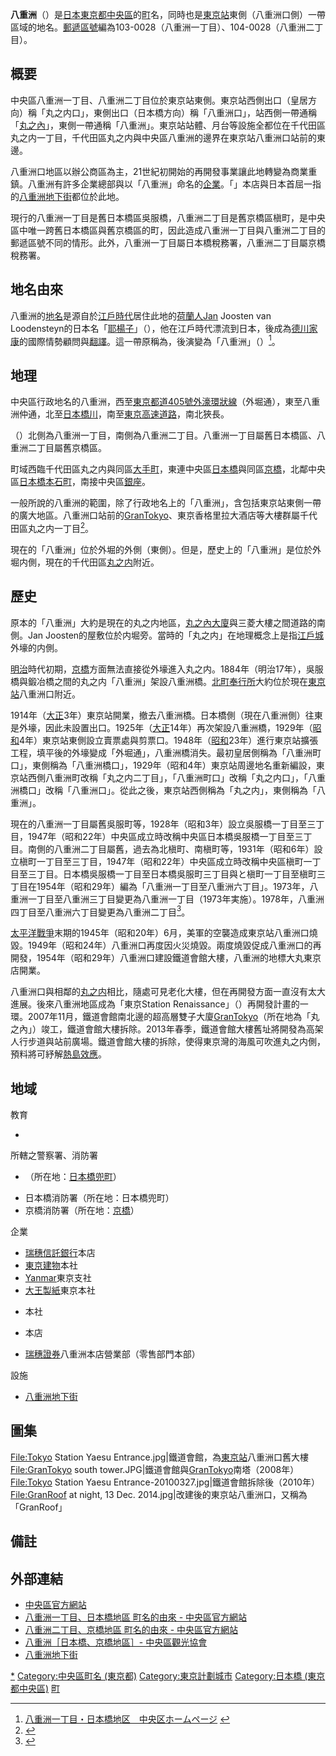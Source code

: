 {{Coord|35|40|48|N|139|46|11|E|display=title}}
{{Pathnav|日本|東京都|[[中央區_(東京都)|中央區]]|frame=1}}
{{Infobox Settlement
|official_name = 八重洲
|native_name =
|settlement_type = [[町|町]]
|image_skyline = Tokyo Station Yaesu entrance.JPG
|imagesize = 250px
|image_caption = [[東京站|東京站]]八重洲口（GranRoof）
|image_flag =
|image_seal =
| image_map =
| map_caption =
| pushpin_map = Tokyo city
|subdivision_type = [[國家|國家]]
|subdivision_name = [[File:Flag_of_Japan.svg|border]] [[日本|日本]]
|subdivision_type1 = [[都道府縣|都道府縣]]
|subdivision_name1 = [[File:Flag_of_Tokyo_Prefecture.svg|25px]] [[東京都|東京都]]
|subdivision_type2 = [[東京都區部|特別區]]
|subdivision_name2 = [[File:Flag_of_Chuo,_Tokyo.svg|25px]] [[中央區_(東京都)|中央區]]
|established_title =
|established_date =
|government_type =
|leader_title =
|leader_name =
|area_magnitude =
|area_total_sq_mi =
|area_total_km2 =
|area_land_sq_mi =
|area_land_km2 =
|area_urban_sq_mi =
|area_urban_km2 =
|area_metro_km2 =
|area_metro_sq_mi =
|population_as_of= 2013年（平成25年）8月1日
|population_footnotes =<ref>[http://www.city.chuo.lg.jp/syokai/tokeiderta/zinko/tyotyomebetuzinko/25tyoutyoubetuzinnkou/index.html 町丁目別世帯数男女別人口　中央区ホームページ  平成25年8月1日現在] {{webarchive|url=https://web.archive.org/web/20130312145007/http://www.city.chuo.lg.jp/syokai/tokeiderta/zinko/tyotyomebetuzinko/25tyoutyoubetuzinnkou/index.html |date=2013-03-12 }}</ref>
|population_total = 118
|population_urban =
|population_metro =
|population_density_sq_mi =
|population_density_km2 =
| timezone = [[日本標準時間|JST]]
| utc_offset = +9
|timezone_DST =
|utc_offset_DST =
|elevation_footnotes=
|elevation_m =
|elevation_ft =
|postal_code_type = [[郵遞區號|郵遞區號]]
|postal_code = 103-0028（一丁目）<br />104-0028（二丁目）
|area_code =
|website =
|footnotes =
}}
'''八重洲'''（{{jpn|j=八重洲|hg=やえす|rm=Yaesu|f=y}}）是[[日本|日本]][[東京都|東京都]][[中央區_(東京都)|中央區]]的[[町|町]]名，同時也是[[東京站|東京站]]東側（八重洲口側）一帶區域的地名。[[郵遞區號|郵遞區號]]編為103-0028（八重洲一丁目）、104-0028（八重洲二丁目）。

== 概要 ==
中央區八重洲一丁目、八重洲二丁目位於東京站東側。東京站西側出口（皇居方向）稱「丸之内口」，東側出口（日本橋方向）稱「八重洲口」，站西側一帶通稱「[[丸之內|丸之內]]」，東側一帶通稱「八重洲」。東京站站體、月台等設施全都位在千代田區丸之内一丁目，千代田區丸之内與中央區八重洲的邊界在東京站八重洲口站前的東邊。

八重洲口地區以辦公商區為主，21世紀初開始的再開發事業讓此地轉變為商業重鎮。八重洲有許多企業總部與以「八重洲」命名的[[企業|企業]]。「{{link-ja|八重洲書城|八重洲ブックセンター}}」本店與日本首屈一指的[[八重洲地下街|八重洲地下街]]都位於此地。

現行的八重洲一丁目是舊日本橋區吳服橋，八重洲二丁目是舊京橋區槇町，是中央區中唯一跨舊日本橋區與舊京橋區的町，因此造成八重洲一丁目與八重洲二丁目的郵遞區號不同的情形。此外，八重洲一丁目屬日本橋稅務署，八重洲二丁目屬京橋稅務署。

== 地名由來 ==
八重洲的[[地名|地名]]是源自於[[江戶時代|江戶時代]]居住此地的[[荷蘭人|荷蘭人]]Jan Joosten van Loodensteyn的日本名「[[耶楊子|耶楊子]]」（{{lang|ja|やようす}}），他在江戶時代漂流到日本，後成為[[德川家康|德川家康]]的國際情勢顧問與[[翻譯|翻譯]]。這一帶原稱為{{lang|ja|「やよす河岸」}}，後演變為「八重洲」（{{lang|ja|やえす}}）<ref>[http://www.city.chuo.lg.jp/syokai/tyomeiyurai/yaesu1/index.html 八重洲一丁目・日本橋地区　中央区ホームページ] {{webarchive|url=https://web.archive.org/web/20130312122411/http://www.city.chuo.lg.jp/syokai/tyomeiyurai/yaesu1/index.html |date=2013-03-12 }}</ref>。

== 地理 ==
中央區行政地名的八重洲，西至[[東京都道405號外濠環狀線|東京都道405號外濠環狀線]]（外堀通），東至八重洲仲通，北至[[日本橋川|日本橋川]]，南至[[東京高速道路|東京高速道路]]，南北狹長。

{{link-ja|東京都道408號八重洲寶町線|東京都道408号八重洲宝町線}}（{{link-ja|八重洲通|八重洲通り}}）北側為八重洲一丁目，南側為八重洲二丁目。八重洲一丁目屬舊日本橋區、八重洲二丁目屬舊京橋區。

町域西臨千代田區丸之内與同區[[大手町_(千代田區)|大手町]]，東連中央區[[日本橋_(東京都中央區)|日本橋]]與同區[[京橋_(東京都中央區)|京橋]]，北鄰中央區[[日本橋本石町|日本橋本石町]]，南接中央區[[銀座|銀座]]。

一般所說的八重洲的範圍，除了行政地名上的「八重洲」，含包括東京站東側一帶的廣大地區。八重洲口站前的[[GranTokyo|GranTokyo]]、東京香格里拉大酒店等大樓群屬千代田區丸之内一丁目<ref>{{lang|ja|千代田区丸の内一丁目と中央区八重洲一丁目の境界は，厳密には外堀通ではなく，外堀通よりわずかに西寄りにあり，第一・第二鉄鋼ビルの中を区境が通っている。住居表示による街区表示では，外堀通以西に八重洲一丁目10番・11番街区が設定されているが，これらは実際の住所としては使われていない。}}</ref>。

現在的「八重洲」位於外堀的外側（東側）。但是，歷史上的「八重洲」是位於外堀内側，現在的千代田區[[丸之内|丸之内]]附近。

== 歷史 ==
原本的「八重洲」大約是現在的丸之内地區，[[丸之內大廈|丸之內大廈]]與三菱大樓之間道路的南側。Jan Joosten的屋敷位於内堀旁。當時的「丸之内」在地理概念上是指[[江戶城|江戶城]]外壕的内側。

[[明治|明治]]時代初期，[[京橋_(東京都中央區)|京橋]]方面無法直接從外壕進入丸之内。1884年（明治17年），吳服橋與鍛冶橋之間的丸之内「八重洲」架設八重洲橋。[[町奉行|北町奉行所]]大約位於現在[[東京站|東京站]]八重洲口附近。

1914年（[[大正|大正]]3年）東京站開業，撤去八重洲橋。日本橋側（現在八重洲側）往東是外壕，因此未設置出口。1925年（[[大正|大正]]14年）再次架設八重洲橋，1929年（[[昭和|昭和]]4年）東京站東側設立賣票處與剪票口。1948年（[[昭和|昭和]]23年）進行東京站擴張工程，填平後的外壕變成「外堀通」，八重洲橋消失。最初皇居側稱為「八重洲町口」，東側稱為「八重洲橋口」，1929年（昭和4年）東京站周邊地名重新編設，東京站西側八重洲町改稱「丸之内二丁目」，「八重洲町口」改稱「丸之内口」，「八重洲橋口」改稱「八重洲口」。從此之後，東京站西側稱為「丸之内」，東側稱為「八重洲」。

現在的八重洲一丁目屬舊{{link-ja|日本橋區|日本橋区}}吳服町等，1928年（昭和3年）設立吳服橋一丁目至三丁目，1947年（昭和22年）中央區成立時改稱中央區日本橋吳服橋一丁目至三丁目。南側的八重洲二丁目屬舊{{link-ja|京橋區|京橋区}}，過去為北槇町、南槇町等，1931年（昭和6年）設立槇町一丁目至三丁目，1947年（昭和22年）中央區成立時改稱中央區槇町一丁目至三丁目。日本橋吳服橋一丁目至日本橋吳服町三丁目與と槇町一丁目至槇町三丁目在1954年（昭和29年）編為「八重洲一丁目至八重洲六丁目」。1973年，八重洲一丁目至八重洲三丁目變更為八重洲一丁目（1973年実施）。1978年，八重洲四丁目至八重洲六丁目變更為八重洲二丁目<ref>{{lang|ja|町名の成立年代は『角川日本地名大辞典 東京都』による。}}</ref>。

[[太平洋戰爭|太平洋戰爭]]末期的1945年（昭和20年）6月，美軍的空襲造成東京站八重洲口燒毀。1949年（昭和24年）八重洲口再度因火災燒毀。兩度燒毀促成八重洲口的再開發，1954年（昭和29年）八重洲口建設鐵道會館大樓，八重洲的地標大丸東京店開業。

八重洲口與相鄰的[[丸之内|丸之内]]相比，隨處可見老化大樓，但在再開發方面一直沒有太大進展。後來八重洲地區成為「東京Station Renaissance」（{{lang|ja|東京ステーションルネッサンス}}）再開發計畫的一環。2007年11月，鐵道會館南北邊的超高層雙子大廈[[GranTokyo|GranTokyo]]（所在地為「丸之內」）竣工，鐵道會館大樓拆除。2013年春季，鐵道會館大樓舊址將開發為高架人行步道與站前廣場。鐵道會館大樓的拆除，使得東京灣的海風可吹進丸之内側，預料將可紓解[[熱島效應|熱島效應]]。

== 地域 ==
; 教育
* {{link-ja|中央區立城東小學校|中央区立城東小学校}}
; 所轄之警察署、消防署
* {{link-ja|中央警察署 (東京都)|中央警察署 (東京都)|中央警察署}}（所在地：[[日本橋兜町|日本橋兜町]]）
* 日本橋消防署（所在地：日本橋兜町）
* 京橋消防署（所在地：[[京橋_(東京都中央區)|京橋]]）
; 企業
* [[瑞穗信託銀行|瑞穗信託銀行]]本店
* [[東京建物|東京建物]]本社
* [[Yanmar|Yanmar]]東京支社
* [[大王製紙|大王製紙]]東京本社
* {{link-ja|國際興業|国際興業}}本社
* {{link-ja|商工組合中央金庫|商工組合中央金庫}}本店
* [[瑞穗證券|瑞穗證券]]八重洲本店營業部（零售部門本部）
; 設施
* [[八重洲地下街|八重洲地下街]]

== 圖集==
<gallery>
File:Tokyo Station Yaesu Entrance.jpg|鐵道會館，為[[東京站|東京站]]八重洲口舊大樓
File:GranTokyo south tower.JPG|鐵道會館與[[GranTokyo|GranTokyo]]南塔（2008年）
File:Tokyo Station Yaesu Entrance-20100327.jpg|鐵道會館拆除後（2010年）
File:GranRoof at night, 13 Dec. 2014.jpg|改建後的東京站八重洲口，又稱為「GranRoof」
</gallery>

== 備註 ==
{{reflist}}

== 外部連結 ==
{{Commonscat|Yaesu, Tokyo}}
* [http://www.city.chuo.lg.jp/ 中央區官方網站]
* [https://web.archive.org/web/20130426112411/http://www.city.chuo.lg.jp/syokai/tyomeiyurai/yaesu1/ 八重洲一丁目、日本橋地區 町名的由來 - 中央區官方網站]
* [https://web.archive.org/web/20070927001841/http://www.city.chuo.lg.jp/syokai/tyomeiyurai/yaesu2chomekyobasitiku/ 八重洲二丁目、京橋地區 町名的由來 - 中央區官方網站]
* [https://web.archive.org/web/20130717080220/http://www.chuo-kanko.or.jp/guide/areaguide/nihonbashi/nihonbashi_04.html 八重洲［日本橋、京橋地區］- 中央區觀光協會]
* [http://www.yaechika.com 八重洲地下街] {{Wayback|url=http://www.yaechika.com/ |date=20210214233808 }}

{{中央區 (東京都)的町名}}
{{東京23區之地域}}
{{DEFAULTSORT:Yaesu}}
[[Category:八重洲|*]]
[[Category:中央區町名_(東京都)|Category:中央區町名 (東京都)]]
[[Category:東京計劃城市|Category:東京計劃城市]]
[[Category:日本橋_(東京都中央區)|Category:日本橋 (東京都中央區)]]
[[Category:以人名命名的日本行政區|町]]